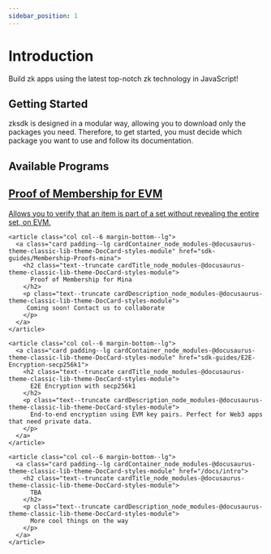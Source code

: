 ```yaml
---
sidebar_position: 1
---
```


# Introduction

Build zk apps using the latest top-notch zk technology in JavaScript!

## Getting Started

zksdk is designed in a modular way, allowing you to download only the packages you need. Therefore, to get started, you must decide which package you want to use and follow its documentation.

## Available Programs
<article class="margin-top--lg">
  <section class="row list_node_modules-@docusaurus-theme-classic-lib-theme-DocCategoryGeneratedIndexPage-styles-module">
    <article class="col col--6 margin-bottom--lg">
      <a class="card padding--lg cardContainer_node_modules-@docusaurus-theme-classic-lib-theme-DocCard-styles-module" href="sdk-guides/Membership-Proofs-evm">
        <h2 class="text--truncate cardTitle_node_modules-@docusaurus-theme-classic-lib-theme-DocCard-styles-module">
          Proof of Membership for EVM
        </h2>
        <p class="text--truncate cardDescription_node_modules-@docusaurus-theme-classic-lib-theme-DocCard-styles-module">
         Allows you to verify that an item is part of a set without revealing the entire set, on EVM.
        </p>
      </a>
    </article>


    <article class="col col--6 margin-bottom--lg">
      <a class="card padding--lg cardContainer_node_modules-@docusaurus-theme-classic-lib-theme-DocCard-styles-module" href="sdk-guides/Membership-Proofs-mina">
        <h2 class="text--truncate cardTitle_node_modules-@docusaurus-theme-classic-lib-theme-DocCard-styles-module">
          Proof of Membership for Mina
        </h2>
        <p class="text--truncate cardDescription_node_modules-@docusaurus-theme-classic-lib-theme-DocCard-styles-module">
         Coming soon! Contact us to collaborate
        </p>
      </a>
    </article>
    
    <article class="col col--6 margin-bottom--lg">
      <a class="card padding--lg cardContainer_node_modules-@docusaurus-theme-classic-lib-theme-DocCard-styles-module" href="sdk-guides/E2E-Encryption-secp256k1">
        <h2 class="text--truncate cardTitle_node_modules-@docusaurus-theme-classic-lib-theme-DocCard-styles-module">
          E2E Encryption with secp256k1
        </h2>
        <p class="text--truncate cardDescription_node_modules-@docusaurus-theme-classic-lib-theme-DocCard-styles-module">
          End-to-end encryption using EVM key pairs. Perfect for Web3 apps that need private data.
        </p>
      </a>
    </article>

    <article class="col col--6 margin-bottom--lg">
      <a class="card padding--lg cardContainer_node_modules-@docusaurus-theme-classic-lib-theme-DocCard-styles-module" href="/docs/intro">
        <h2 class="text--truncate cardTitle_node_modules-@docusaurus-theme-classic-lib-theme-DocCard-styles-module">
          TBA
        </h2>
        <p class="text--truncate cardDescription_node_modules-@docusaurus-theme-classic-lib-theme-DocCard-styles-module">
          More cool things on the way
        </p>
      </a>
    </article>
  </section>
</article>